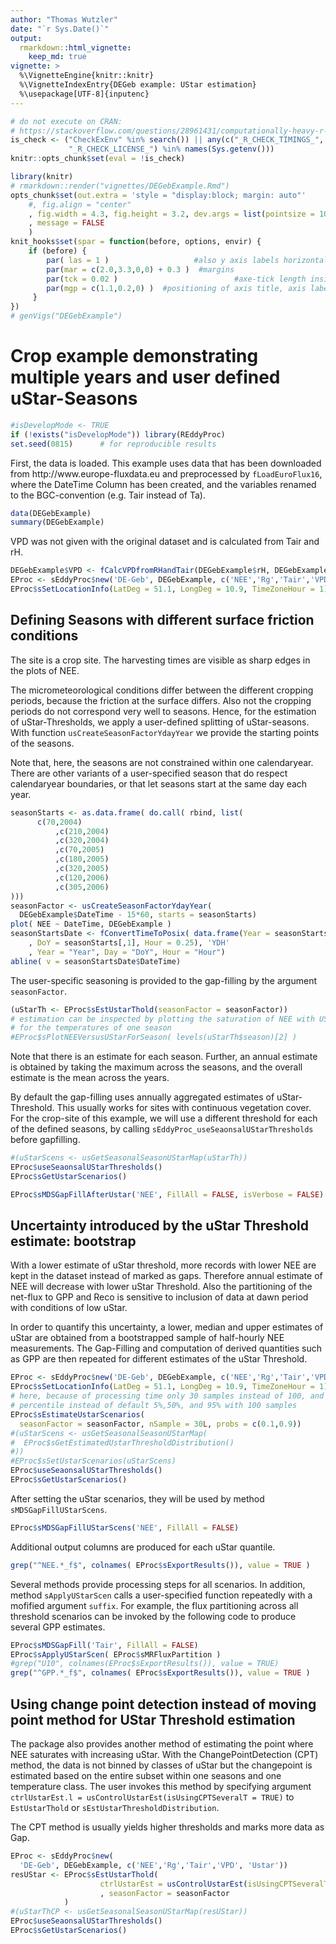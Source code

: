 ```yaml
---
author: "Thomas Wutzler"
date: "`r Sys.Date()`"
output: 
  rmarkdown::html_vignette:
    keep_md: true
vignette: >
  %\VignetteEngine{knitr::knitr}
  %\VignetteIndexEntry{DEGeb example: UStar estimation}
  %\usepackage[UTF-8]{inputenc}
---
```


```r
# do not execute on CRAN: 
# https://stackoverflow.com/questions/28961431/computationally-heavy-r-vignettes
is_check <- ("CheckExEnv" %in% search()) || any(c("_R_CHECK_TIMINGS_",
             "_R_CHECK_LICENSE_") %in% names(Sys.getenv()))
knitr::opts_chunk$set(eval = !is_check)
```

```r
library(knitr)
# rmarkdown::render("vignettes/DEGebExample.Rmd")
opts_chunk$set(out.extra = 'style = "display:block; margin: auto"'
    #, fig.align = "center"
    , fig.width = 4.3, fig.height = 3.2, dev.args = list(pointsize = 10)
    , message = FALSE
    )
knit_hooks$set(spar = function(before, options, envir) {
    if (before) {
        par( las = 1 )                   #also y axis labels horizontal
        par(mar = c(2.0,3.3,0,0) + 0.3 )  #margins
        par(tck = 0.02 )                          #axe-tick length inside plots             
        par(mgp = c(1.1,0.2,0) )  #positioning of axis title, axis labels, axis
     }
})
# genVigs("DEGebExample")
```

Crop example demonstrating multiple years and user defined uStar-Seasons
========================================================================

```r
#isDevelopMode <- TRUE
if (!exists("isDevelopMode")) library(REddyProc)
set.seed(0815)      # for reproducible results
```

First, the data is loaded. This example uses data that has been downloaded 
from http://www.europe-fluxdata.eu
and preprocessed by `fLoadEuroFlux16`, where the DateTime Column has been created, 
and the variables renamed to the BGC-convention (e.g. Tair instead of Ta).

```r
data(DEGebExample)
summary(DEGebExample)
```


VPD was not given with the original dataset and is calculated from Tair and rH.
```r
DEGebExample$VPD <- fCalcVPDfromRHandTair(DEGebExample$rH, DEGebExample$Tair)
EProc <- sEddyProc$new('DE-Geb', DEGebExample, c('NEE','Rg','Tair','VPD', 'Ustar'))
EProc$sSetLocationInfo(LatDeg = 51.1, LongDeg = 10.9, TimeZoneHour = 1)  #Location of Gebesee
```

Defining Seasons with different surface friction conditions 
-----------------------------------------------------------

The site is a crop site. The harvesting times are visible as sharp edges in the plots of NEE.

The micrometeorological conditions differ between the different cropping periods,
because the friction at the surface differs.
Also not the cropping periods do not correspond very well to seasons.
Hence, for the estimation of uStar-Thresholds, we apply a user-defined splitting 
of uStar-seasons. With function `usCreateSeasonFactorYdayYear` we provide the starting
points of the seasons.  

Note that, here, the seasons are not constrained within one calendaryear. 
There are other variants of a user-specified season that do respect calendaryear boundaries, 
or that let seasons start at the same day each year. 

```r
seasonStarts <- as.data.frame( do.call( rbind, list(
	  c(70,2004)
          ,c(210,2004)
          ,c(320,2004)
          ,c(70,2005)
          ,c(180,2005)
          ,c(320,2005)
          ,c(120,2006)
          ,c(305,2006) 		
)))
seasonFactor <- usCreateSeasonFactorYdayYear(
  DEGebExample$DateTime - 15*60, starts = seasonStarts)
plot( NEE ~ DateTime, DEGebExample )
seasonStartsDate <- fConvertTimeToPosix( data.frame(Year = seasonStarts[,2]
	, DoY = seasonStarts[,1], Hour = 0.25), 'YDH'
	, Year = "Year", Day = "DoY", Hour = "Hour")
abline( v = seasonStartsDate$DateTime)
```

The user-specific seasoning is provided to the gap-filling by the argument `seasonFactor`. 
```r
(uStarTh <- EProc$sEstUstarThold(seasonFactor = seasonFactor))
# estimation can be inspected by plotting the saturation of NEE with UStar 
# for the temperatures of one season
#EProc$sPlotNEEVersusUStarForSeason( levels(uStarTh$season)[2] )
```

Note that there is an estimate for each season. Further, an annual estimate is 
obtained by taking the maximum across the seasons, and the overall estimate is 
the mean across the years.

By default the gap-filling uses annually aggregated estimates of uStar-Threshold.
This usually works for sites with continuous vegetation cover.
For the crop-site of this example, we will use a different threshold for each of 
the defined seasons, by calling `sEddyProc_useSeaonsalUStarThresholds` 
before gapfilling.

```r
#(uStarScens <- usGetSeasonalSeasonUStarMap(uStarTh))
EProc$useSeaonsalUStarThresholds()
EProc$sGetUstarScenarios()
```	

```r
EProc$sMDSGapFillAfterUstar('NEE', FillAll = FALSE, isVerbose = FALSE)
```		


Uncertainty introduced by the uStar Threshold estimate: bootstrap  
-----------------------------------------------------------------

With a lower estimate of uStar threshold, more records with lower NEE are kept in 
the dataset instead of marked as gaps. Therefore annual estimate of NEE will decrease
with lower uStar Threshold. Also the partitioning of the net-flux to GPP and Reco is 
sensitive to inclusion of data at dawn period with conditions of low uStar.

In order to quantify this uncertainty, a lower, median and upper estimates of uStar 
are obtained from a bootstrapped sample of half-hourly NEE measurements.
The Gap-Filling and computation of derived quantities such as GPP are then repeated for
different estimates of the uStar Threshold.


```r
EProc <- sEddyProc$new('DE-Geb', DEGebExample, c('NEE','Rg','Tair','VPD', 'Ustar'))
EProc$sSetLocationInfo(LatDeg = 51.1, LongDeg = 10.9, TimeZoneHour = 1)  #Location of Gebesee
# here, because of processing time only 30 samples instead of 100, and 10% and 90% 
# percentile instead of default 5%,50%, and 95% with 100 samples
EProc$sEstimateUstarScenarios( 
  seasonFactor = seasonFactor, nSample = 30L, probs = c(0.1,0.9))
#(uStarScens <- usGetSeasonalSeasonUStarMap(
#  EProc$sGetEstimatedUstarThresholdDistribution()
#))
#EProc$sSetUstarScenarios(uStarScens)
EProc$useSeaonsalUStarThresholds()
EProc$sGetUstarScenarios()
```	

After setting the uStar scenarios, they will be used by method 
`sMDSGapFillUStarScens`.
```r
EProc$sMDSGapFillUStarScens('NEE', FillAll = FALSE)
```

Additional output columns are produced for each uStar quantile. 

```r
grep("^NEE.*_f$", colnames( EProc$sExportResults()), value = TRUE )
```		

Several methods provide processing steps for all scenarios.
In addition, method `sApplyUStarScen` calls a user-specified function repeatedly
with a mofified argument `suffix`. 
For example, the flux partitioning across all threshold scenarios can be
invoked by the following code to produce several GPP estimates.

```r
EProc$sMDSGapFill('Tair', FillAll = FALSE)
EProc$sApplyUStarScen( EProc$sMRFluxPartition )
#grep("U10", colnames(EProc$sExportResults()), value = TRUE) 	
grep("^GPP.*_f$", colnames( EProc$sExportResults()), value = TRUE )
```

Using change point detection instead of moving point method for UStar Threshold estimation
------------------------------------------------------------------------------------------

The package also provides another method of estimating the point where NEE saturates 
with increasing uStar.
With the ChangePointDetection (CPT) method, the data is not binned by classes of 
uStar but the changepoint
is estimated based on the entire subset within one seasons and one temperature class.
The user invokes this method by specifying argument 
`ctrlUstarEst.l = usControlUstarEst(isUsingCPTSeveralT = TRUE)`
to `EstUstarThold` or `sEstUstarThresholdDistribution`.

The CPT method is usually yields higher thresholds and marks more data as Gap. 
  
```r
EProc <- sEddyProc$new(
  'DE-Geb', DEGebExample, c('NEE','Rg','Tair','VPD', 'Ustar'))
resUStar <- EProc$sEstUstarThold(
					ctrlUstarEst = usControlUstarEst(isUsingCPTSeveralT = TRUE)
					, seasonFactor = seasonFactor
			)
#(uStarThCP <- usGetSeasonalSeasonUStarMap(resUStar))
EProc$useSeaonsalUStarThresholds()
EProc$sGetUstarScenarios()
```


		




